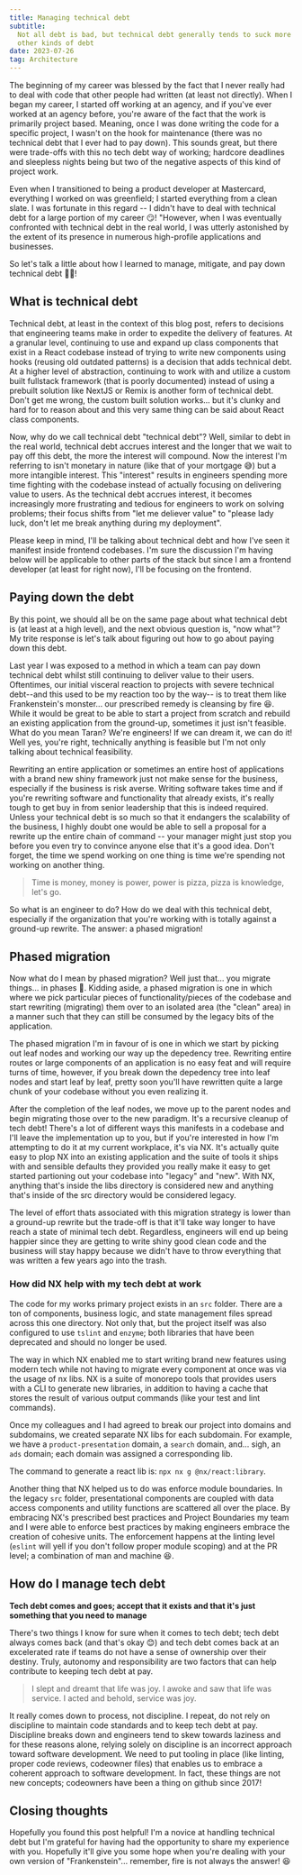 ```yaml
---
title: Managing technical debt
subtitle:
  Not all debt is bad, but technical debt generally tends to suck more than most
  other kinds of debt
date: 2023-07-26
tag: Architecture
---
```


<InlineImage
  lazyLoadImage
  containerClassName="mx-0 lg:mx-0"
  src="https://res.cloudinary.com/dinypqsgl/image/upload/v1690343493/blog/scott-graham-5fNmWej4tAA-unsplash_vlsarc.jpg"
  alt="A picture of management by Scott Graham"
/>

The beginning of my career was blessed by the fact that I never really had to
deal with code that other people had written (at least not directly). When I
began my career, I started off working at an agency, and if you've ever worked
at an agency before, you're aware of the fact that the work is primarily project
based. Meaning, once I was done writing the code for a specific project, I
wasn't on the hook for maintenance (there was no technical debt that I ever had
to pay down). This sounds great, but there were trade-offs with this no tech
debt way of working; hardcore deadlines and sleepless nights being but two of
the negative aspects of this kind of project work.

Even when I transitioned to being a product developer at Mastercard, everything
I worked on was greenfield; I started everything from a clean slate. I was
fortunate in this regard -- I didn't have to deal with technical debt for a
large portion of my career 😏! "However, when I was eventually confronted with 
technical debt in the real world, I was utterly astonished by the extent of 
its presence in numerous high-profile applications and businesses.

So let's talk a little about how I learned to manage, mitigate, and pay down
technical debt 🙏🏽!

## What is technical debt

<InlineImage
  lazyLoadImage
  containerClassName="mx-0 lg:mx-0"
  src="https://res.cloudinary.com/dinypqsgl/image/upload/v1690343497/blog/jp-valery-hfrDZAXwb5c-unsplash_qw3ty4.jpg"
  alt="A picture of burning money by JP Valery"
/>

Technical debt, at least in the context of this blog post, refers to decisions
that engineering teams make in order to expedite the delivery of features. At a granular level, 
continuing to use and expand up class components that exist in a React codebase instead of trying 
to write new components using hooks (reusing old outdated patterns) is a decision that adds 
technical debt. At a higher level of abstraction, continuing to work with and utilize a custom
built fullstack framework (that is poorly documented) instead of using a
prebuilt solution like <TextLink href="https://nextjs.org/">NextJS</TextLink> or 
<TextLink href="https://remix.run/">Remix</TextLink> is another form of technical debt. 
Don't get me wrong, the custom built solution works... but it's clunky and hard for
to reason about and this very same thing can be said about React class components.

<Callout
 type="success"
 title="It's not all bad!"
 description="tech debt is a trade off between speed of delivery and code quality."
/>

Now, why do we call technical debt "technical debt"? Well, similar to debt in the
real world, technical debt accrues interest and the longer that we wait to pay
off this debt, the more the interest will compound. Now the interest I'm
referring to isn't monetary in nature (like that of your mortgage 😅) but a more
intangible interest. This "interest" results in engineers spending more time
fighting with the codebase instead of actually focusing on delivering value to
users. As the technical debt accrues interest, it becomes increasingly more frustrating
and tedious for engineers to work on solving problems; their focus shifts from
"let me deliever value" to "please lady luck, don't let me break anything during
my deployment".

Please keep in mind, I'll be talking about technical debt and how I've seen it
manifest inside frontend codebases. I'm sure the discussion I'm having below
will be applicable to other parts of the stack but since I am a frontend
developer (at least for right now), I'll be focusing on the frontend.

## Paying down the debt

<Callout
  type="alert"
  title="Fire is not always the answer!"
/>

By this point, we should all be on the same page about what technical debt is
(at least at a high level), and the next obvious question is, "now what"? My
trite response is let's talk about figuring out how to go about paying down this
debt.

<LazyGiphy
  containerClassName='w-[100%] pb-[100%] md:w-[50%] md:pb-[50%]'
  src="https://giphy.com/embed/p4wQuEvkP27fMt7f6y"
  giphyAttributionSrc="https://giphy.com/gifs/pudgypenguins-riot-torch-pitchfork-p4wQuEvkP27fMt7f6y"
/>

Last year I was exposed to a method in which a team can pay down technical debt
whilst still continuing to deliver value to their users. Oftentimes, our initial
visceral reaction to projects with severe technical debt--and this used to be my
reaction too by the way-- is to treat them like Frankenstein's monster... our
prescribed remedy is cleansing by fire 😆. While it would be great to be able to
start a project from scratch and rebuild an existing application from the
ground-up, sometimes it just isn't feasible. What do you mean Taran? We're
engineers! If we can dream it, we can do it! Well yes, you're right, technically
anything is feasible but I'm not only talking about technical feasibility.

Rewriting an entire application or sometimes an entire host of applications with
a brand new shiny framework just not make sense for the business, especially if
the business is risk averse. Writing software takes time and if you're rewriting
software and functionality that already exists, it's really tough to get buy in
from senior leadership that this is indeed required. Unless your technical debt
is so much so that it endangers the scalability of the business, I highly doubt
one would be able to sell a proposal for a rewrite up the entire chain of
command -- your manager might just stop you before you even try to convince
anyone else that it's a good idea. Don't forget, the time we spend working on
one thing is time we're spending not working on another thing.


<BlockQuote
  author="April Ludgate"
>
Time is money, money is power, power is pizza, pizza is knowledge, let's go.
</BlockQuote>

So what is an engineer to do? How do we deal with this technical debt,
especially if the organization that you're working with is totally against a
ground-up rewrite. The answer: a phased migration!

## Phased migration

Now what do I mean by phased migration? Well just that... you migrate things...
in phases 🤣. Kidding aside, a phased migration is one in which where we pick
particular pieces of functionality/pieces of the codebase and start rewriting
(migrating) them over to an isolated area (the "clean" area) in a manner such
that they can still be consumed by the legacy bits of the application.

<InlineImage
  lazyLoadImage
  containerClassName="mx-0 lg:mx-0"
  src="https://res.cloudinary.com/dinypqsgl/image/upload/v1690344103/blog/legacy-and-new-code_aydlqx.png"
  alt="A picture of management by Scott Graham"
/>

The phased migration I'm in favour of is one in which we start by picking out
leaf nodes and working our way up the depedency tree. Rewriting entire routes or
large components of an application is no easy feat and will require turns of
time, however, if you break down the depedency tree into leaf nodes and start
leaf by leaf, pretty soon you'll have rewritten quite a large chunk of your
codebase without you even realizing it.

After the completion of the leaf nodes, we move up to the parent nodes and begin
migrating those over to the new paradigm. It's a recursive cleanup of tech debt!
There's a lot of different ways this manifests in a codebase and I'll leave the
implementation up to you, but if you're interested in how I'm attempting to do
it at my current workplace, it's via NX. It's actually quite easy to plop NX
into an existing application and the suite of tools it ships with and sensible
defaults they provided you really make it easy to get started partioning out
your codebase into "legacy" and "new". With NX, anything that's inside the libs
directory is considered new and anything that's inside of the src directory
would be considered legacy.

The level of effort thats associated with this migration strategy is lower than
a ground-up rewrite but the trade-off is that it'll take way longer to have
reach a state of minimal tech debt. Regardless, engineers will end up being
happier since they are getting to write shiny good clean code and the business
will stay happy because we didn't have to throw everything that was written a
few years ago into the trash.

### How did NX help with my tech debt at work

The code for my works primary project exists in an `src` folder. There are a ton of 
components, business logic, and state management files spread across this one
directory. Not only that, but the project itself was also configured to use 
`tslint` and `enzyme`; both libraries that have been deprecated and should no 
longer be used.

The way in which NX enabled me to start writing brand new features using 
modern tech while not having to migrate every component at once was via the usage 
of nx libs. NX is a suite of monorepo tools that provides users with a CLI 
to generate new libraries, in addition to having a cache that stores the result 
of various output commands (like your test and lint commands). 

Once my colleagues and I had agreed to break our project into domains and subdomains,
we created separate NX libs for each subdomain. For example, we have a `product-presentation` 
domain, a `search` domain, and... sigh, an `ads` domain; each domain was assigned
a corresponding lib. 

The command to generate a react lib is: `npx nx g @nx/react:library`. 

Another thing that NX helped us to do was enforce module boundaries. In the legacy 
`src` folder, presentational components are coupled with data access components and utility
functions are scattered all over the place. By embracing NX's prescribed best practices
and <TextLink href="https://nx.dev/core-features/enforce-project-boundaries">Project Boundaries</TextLink> 
my team and I were able to enforce best practices by making engineers embrace the creation
of cohesive units. The enforcement happens at the linting level (`eslint` will yell if you 
don't follow proper module scoping) and at the PR level; a combination of man and machine 😆.

## How do I manage tech debt

**Tech debt comes and goes; accept that it exists and that it's just something
that you need to manage**

There's two things I know for sure when it comes to tech debt; tech debt always
comes back (and that's okay 😊) and tech debt comes back at an excelerated rate
if teams do not have a sense of ownership over their destiny. Truly, autonomy
and responsibility are two factors that can help contribute to keeping tech debt
at pay.

<BlockQuote>I slept and dreamt that life was joy. I awoke and saw that life was service. I
acted and behold, service was joy.</BlockQuote>

It really comes down to process, not discipline. I repeat, do not rely on
discipline to maintain code standards and to keep tech debt at pay. Discipline
breaks down and engineers tend to skew towards laziness and for these reasons
alone, relying solely on discipline is an incorrect approach toward software
development. We need to put tooling in place (like linting, proper code reviews,
codeowner files) that enables us to embrace a coherent approach to software
development. In fact, these things are not new concepts; codeowners have been a
thing on github since 2017!

## Closing thoughts

Hopefully you found this post helpful! I'm a novice at handling technical debt
but I'm grateful for having had the opportunity to share my experience with you.
Hopefully it'll give you some hope when you're dealing with your own version of
"Frankenstein"... remember, fire is not always the answer! 😆
